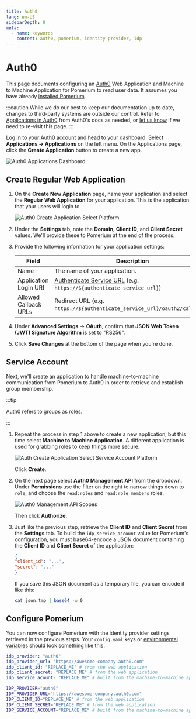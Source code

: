 ```yaml
---
title: Auth0
lang: en-US
sidebarDepth: 0
meta:
  - name: keywords
    content: auth0, pomerium, identity provider, idp
---
```



# Auth0

This page documents configuring an [Auth0] Web Application and Machine to Machine Application for Pomerium to read user data. It assumes you have already [installed Pomerium](/install/).

:::caution
While we do our best to keep our documentation up to date, changes to third-party systems are outside our control. Refer to [Applications in Auth0](https://auth0.com/docs/applications) from Auth0's docs as needed, or [let us know](https://github.com/pomerium/pomerium/issues/new?assignees=&labels=&template=bug_report.md) if we need to re-visit this page.
:::

[Log in to your Auth0 account](https://manage.auth0.com/) and head to your dashboard. Select **Applications → Applications** on the left menu. On the Applications page, click the **Create Application** button to create a new app.

![Auth0 Applications Dashboard](./img/auth0/dashboard.png)

## Create Regular Web Application

1. On the **Create New Application** page, name your application and select the **Regular Web Application** for your application. This is the application that your users will login to.

   ![Auth0 Create Application Select Platform](./img/auth0/create.png)

1. Under the **Settings** tab, note the **Domain**, **Client ID**, and **Client Secret** values. We'll provide these to Pomerium at the end of the process.

1. Provide the following information for your application settings:

   | Field                        | Description                                                               |
   | ---------------------------- | ------------------------------------------------------------------------- |
   | Name                         | The name of your application.                                             |
   | Application Login URI        | [Authenticate Service URL] (e.g. `https://${authenticate_service_url}`)   |
   | Allowed Callback URLs        | Redirect URL (e.g. `https://${authenticate_service_url}/oauth2/callback`).|

1. Under **Advanced Settings** → **OAuth**, confirm that **JSON Web Token (JWT) Signature Algorithm** is set to "RS256".

1. Click **Save Changes** at the bottom of the page when you're done.

## Service Account

Next, we'll create an application to handle machine-to-machine communication from Pomerium to Auth0 in order to retrieve and establish group membership.

:::tip

Auth0 refers to groups as roles.

:::

1. Repeat the process in step 1 above to create a new application, but this time select **Machine to Machine Application**. A different application is used for grabbing roles to keep things more secure.

   ![Auth Create Application Select Service Account Platform](./img/auth0/create-m2m.png)

   Click **Create**.

1. On the next page select **Auth0 Management API** from the dropdown. Under **Permissions** use the filter on the right to narrow things down to `role`, and choose the `read:roles` and `read:role_members` roles.

   ![Auth0 Management API Scopes](./img/auth0/m2m-scopes.png)

   Then click **Authorize**.

1. Just like the previous step, retrieve the **Client ID** and **Client Secret** from the **Settings** tab. To build the `idp_service_account` value for Pomerium's configuration, you must base64-encode a JSON document containing the **Client ID** and **Client Secret** of the application:

   ```json
   {
   "client_id": "...",
   "secret": "..."
   }
   ```

   If you save this JSON document as a temporary file, you can encode it like this:

   ```bash
   cat json.tmp | base64 -w 0
   ```

## Configure Pomerium

You can now configure Pomerium with the identity provider settings retrieved in the previous steps. Your `config.yaml` keys or [environmental variables] should look something like this.

<Tabs>
<TabItem value="config.yaml" label="config.yaml">

```yaml
idp_provider: "auth0"
idp_provider_url: "https://awesome-company.auth0.com"
idp_client_id: "REPLACE_ME" # from the web application
idp_client_secret: "REPLACE_ME" # from the web application
idp_service_acount: "REPLACE_ME" # built from the machine-to-machine application, base64-encoded
```

</TabItem>
<TabItem value="Environment Variables" label="Environment Variables">

```bash
IDP_PROVIDER="auth0"
IDP_PROVIDER_URL="https://awesome-company.auth0.com"
IDP_CLIENT_ID="REPLACE_ME" # from the web application
IDP_CLIENT_SECRET="REPLACE_ME" # from the web application
IDP_SERVICE_ACCOUNT="REPLACE_ME" # built from the machine-to-machine application, base64-encoded
```

</TabItem>
</Tabs>

[Auth0]: https://auth0.com/
[authenticate service url]: reference/readme#authenticate-service-url
[environmental variables]: https://en.wikipedia.org/wiki/Environment_variable
